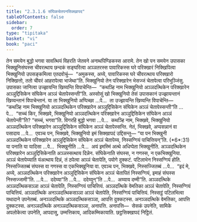 ```yaml
---
title: "2.3.1.6 संघिकचेतपनसिक्खापद"
tableOfContents: false
sidebar:
  order: 7
type: "tipitaka"
basket: "vi"
book: "paci"
---
```



<DynamicBreadcrumb />

<Division number="758" book="paci">

<Paragraph number="2483" book="paci">
तेन समयेन बुद्धो भगवा सावत्थियं विहरति जेतवने अनाथपिण्डिकस्स आरामे. तेन खो पन समयेन उपासका भिक्खुनिसंघस्स चीवरत्थाय छन्दकं सङ्घरित्वा अञ्ञतरस्स पावारिकस्स घरे परिक्खारं निक्खिपित्वा भिक्खुनियो उपसङ्कमित्वा एतदवोचुं—  “अमुकस्स, अय्ये, पावारिकस्स घरे चीवरत्थाय परिक्खारो निक्खित्तो, ततो चीवरं आहरापेत्वा भाजेथा”ति. भिक्खुनियो तेन परिक्खारेन भेसज्जं चेतापेत्वा परिभुञ्जिंसु. उपासका जानित्वा उज्झायन्ति खिय्यन्ति विपाचेन्ति—  “कथञ्हि नाम भिक्खुनियो अञ्ञदत्थिकेन परिक्खारेन अञ्ञुद्दिसिकेन संघिकेन अञ्ञं चेतापेस्सन्ती”ति.
</Paragraph>

<Paragraph number="2484" book="paci">
अस्सोसुं खो भिक्खुनियो तेसं उपासकानं उज्झायन्तानं खिय्यन्तानं विपाचेन्तानं. या ता भिक्खुनियो अप्पिच्छा …पे…  ता उज्झायन्ति खिय्यन्ति विपाचेन्ति—  “कथञ्हि नाम भिक्खुनियो अञ्ञदत्थिकेन परिक्खारेन अञ्ञुद्दिसिकेन संघिकेन अञ्ञं चेतापेस्सन्ती”ति …पे…  “सच्चं किर, भिक्खवे, भिक्खुनियो अञ्ञदत्थिकेन परिक्खारेन अञ्ञुद्दिसिकेन संघिकेन अञ्ञं चेतापेन्ती”ति? “सच्चं, भगवा”ति. विगरहि बुद्धो भगवा …पे…  कथञ्हि नाम, भिक्खवे, भिक्खुनियो अञ्ञदत्थिकेन परिक्खारेन अञ्ञुद्दिसिकेन संघिकेन अञ्ञं चेतापेस्सन्ति. नेतं, भिक्खवे, अप्पसन्नानं वा पसादाय …पे…  एवञ्च पन, भिक्खवे, भिक्खुनियो इमं सिक्खापदं उद्दिसन्तु—
</Paragraph>

</Division>
<Division number="759" book="paci">

<Paragraph number="2485" book="paci">
<Emphasis>“या पन भिक्खुनी अञ्ञदत्थिकेन परिक्खारेन अञ्ञुद्दिसिकेन संघिकेन अञ्ञं चेतापेय्य, निस्सग्गियं पाचित्तियन्”</Emphasis>ति. (*6*:<Emphasis>31</Emphasis>)
</Paragraph>

</Division>
<Division number="760" book="paci">

<Paragraph number="2486" book="paci">
<Emphasis>या पना</Emphasis>ति या यादिसा …पे…  <Emphasis>भिक्खुनी</Emphasis>ति …पे…  अयं इमस्मिं अत्थे अधिप्पेता भिक्खुनीति.
</Paragraph>

<Paragraph number="2487" book="paci">
<Emphasis>अञ्ञदत्थिकेन परिक्खारेन अञ्ञुद्दिसिकेना</Emphasis>ति अञ्ञस्सत्थाय दिन्नेन.
</Paragraph>

<Paragraph number="2488" book="paci">
<Emphasis>संघिकेना</Emphasis>ति संघस्स, न गणस्स, न एकभिक्खुनिया.
</Paragraph>

<Paragraph number="2489" book="paci">
<Emphasis>अञ्ञं चेतापेय्या</Emphasis>ति यंअत्थाय दिन्नं, तं ठपेत्वा अञ्ञं चेतापेति, पयोगे दुक्कटं. पटिलाभेन निस्सग्गियं होति. निस्सज्जितब्बं संघस्स वा गणस्स वा एकभिक्खुनिया वा. एवञ्च पन, भिक्खवे, निस्सज्जितब्बं …पे…  “इदं मे, अय्ये, अञ्ञदत्थिकेन परिक्खारेन अञ्ञुद्दिसिकेन संघिकेन अञ्ञं चेतापितं निस्सग्गियं, इमाहं संघस्स निस्सज्जामी”ति. …पे…  ददेय्या”ति …पे…  ददेय्युन्”ति …पे…  अय्याय दम्मी”ति.
</Paragraph>

</Division>
<Division number="761" book="paci">

<Paragraph number="2490" book="paci">
अञ्ञदत्थिके अञ्ञदत्थिकसञ्ञा अञ्ञं चेतापेति, निस्सग्गियं पाचित्तियं. अञ्ञदत्थिके वेमतिका अञ्ञं चेतापेति, निस्सग्गियं पाचित्तियं. अञ्ञदत्थिके अनञ्ञदत्थिकसञ्ञा अञ्ञं चेतापेति, निस्सग्गियं पाचित्तियं. निस्सट्ठं पटिलभित्वा यथादाने उपनेतब्बं.
</Paragraph>

<Paragraph number="2491" book="paci">
अनञ्ञदत्थिके अञ्ञदत्थिकसञ्ञा, आपत्ति दुक्कटस्स. अनञ्ञदत्थिके वेमतिका, आपत्ति दुक्कटस्स. अनञ्ञदत्थिके अनञ्ञदत्थिकसञ्ञा, अनापत्ति.
</Paragraph>

</Division>
<Division number="762" book="paci">

<Paragraph number="2492" book="paci">
अनापत्ति—  सेसकं उपनेति, सामिके अपलोकेत्वा उपनेति, आपदासु, उम्मत्तिकाय, आदिकम्मिकायाति.

</Paragraph>
</Division>

<Paragraph number="2493" type="center" book="paci">
छट्ठसिक्खापदं निट्ठितं.
</Paragraph>